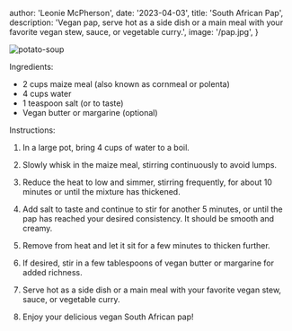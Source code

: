 
  author: 'Leonie McPherson',
  date: '2023-04-03',
  title: 'South African Pap',
  description: 'Vegan pap, serve hot as a side dish or a main meal with your favorite vegan stew, sauce, or vegetable curry.',
  image: '/pap.jpg',
}


<Image className="rounded-xl w-full aspect-video object-cover max-w-2xl" width={500} height={500} src={meta.image} alt="potato-soup" />

Ingredients:

- 2 cups maize meal (also known as cornmeal or polenta)
- 4 cups water
- 1 teaspoon salt (or to taste)
- Vegan butter or margarine (optional)

Instructions:

1. In a large pot, bring 4 cups of water to a boil.

2. Slowly whisk in the maize meal, stirring continuously to avoid lumps.

3. Reduce the heat to low and simmer, stirring frequently, for about 10 minutes or until the mixture has thickened.

4. Add salt to taste and continue to stir for another 5 minutes, or until the pap has reached your desired consistency. It should be smooth and creamy.

5. Remove from heat and let it sit for a few minutes to thicken further.

6. If desired, stir in a few tablespoons of vegan butter or margarine for added richness.

7. Serve hot as a side dish or a main meal with your favorite vegan stew, sauce, or vegetable curry.

8. Enjoy your delicious vegan South African pap!